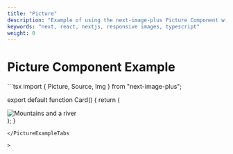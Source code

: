 ```yaml
---
title: "Picture"
description: "Example of using the next-image-plus Picture Component with the App router."
keywords: "next, react, nextjs, responsive images, typescript"
weight: 0
---
```


# Picture Component Example

<PictureExampleTabs>
```tsx
import { Picture, Source, Img } from "next-image-plus";

export default function Card() {
  return (
    <div className="flex flex-col lg:flex-row overflow-hidden rounded-lg border border-gray-200">
      <div className="card-image relative lg:flex-shrink-0">
        <div className="relative aspect-[2/1] lg:aspect-square">
          <Picture preload={preload} fallbackMedia="(max-width: 430px)">
            <Source
              src="/images/large.jpg"
              width={600}
              height={600}
              media="(min-width: 960px)"
            />
            <Source
              src="/images/medium.jpg"
              width={400}
              height={200}
              media="(min-width: 600px) and (max-width:959px)"
            />
            <Img
              src="https://picsum.photos/id/59/430/215"
              width={600}
              height={600}
              alt="Mountains and a river"
            />
          </Picture>
        </div>
      </div>
    </div>
  );
}
```
</PictureExampleTabs

>
